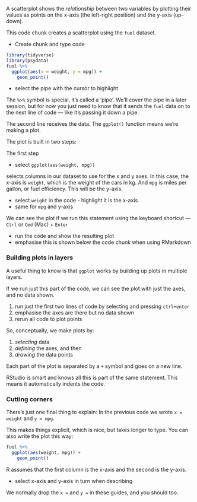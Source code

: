 A scatterplot shows the *relationship* between two variables by plotting their values as points on the x-axis (the
left-right position) and the y-axis (up-down).

This code chunk creates a scatterplot using the `fuel` dataset.

:::{.direction}
- Create chunk and type code
:::

```r
library(tidyverse)
library(psydata)
fuel %>%
  ggplot(aes(x = weight, y = mpg)) +
    geom_point()
```

:::{.direction}
- select the pipe with the cursor to highlight
:::

The `%>%` symbol is special, it's called a 'pipe'. We'll cover the pipe in a later session, but for now you just need to
know that it sends the `fuel` data on to the next line of code — like it's passing it down a pipe.

The second line receives the data. The `ggplot()` function means we're making a plot.

The plot is built in two steps:

The first step 

:::{.direction}
- select `ggplot(aes(weight, mpg))`
:::

selects columns in our dataset to use for the x and y axes. In this case, the x-axis is `weight`, which is the weight of
the cars in kg. And `mpg` is miles per gallon, or fuel efficiency. This will be the y-axis.

:::{.direction}
- select `weight` in the code - highlight it is the x-axis
- same for `mpg` and y-axis
:::


We can see the plot if we run this statement using the keyboard shortcut — `Ctrl` or `Cmd` (Mac) + `Enter`

:::{.direction}
- run the code and show the resulting plot
- emphasise this is shown below the code chunk when using RMarkdown
:::


### Building plots in layers

A useful thing to know is that `ggplot` works by building up plots in multiple layers.

If we run just this part of the code, we can see the plot with just the axes, and no data shown.


:::{.direction}
1. run just the first two lines of code by selecting and pressing `ctrl+enter`
2. emphasise the axes are there but no data shown
3. rerun all code to plot points
:::


So, conceptually, we make plots by:

1. *selecting* data
2. *defining* the axes, and then
3. *drawing* the data points

Each part of the plot is separated by a `+` symbol and goes on a new line.

RStudio is smart and knows all this is part of the same statement.
This means it automatically indents the code.

### Cutting corners

There's just one final thing to explain:  In the previous code we wrote `x = weight` and `y = mpg`.

This makes things explicit, which is nice, but takes longer to type. You can also write the plot this way:

```r
fuel %>%
  ggplot(aes(weight, mpg)) +
    geom_point()         
```

R assumes that the first column is the x-axis and the second is the y-axis.

:::{.direction}
- select x-axis and y-axis in turn when describing
:::

We normally drop the `x =` and `y =` in these guides, and you should too.
